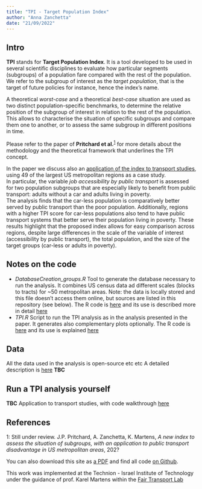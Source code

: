 ```yaml
---
title: "TPI - Target Population Index"
author: "Anna Zanchetta"
date: "21/09/2022"
---
```


## Intro


**TPI** stands for **Target Population Index**. It is a tool developed to be used in several scientific disciplines to evaluate how particular segments (subgroups) of a population fare compared with the rest of the population. We refer to the subgroup of interest as the _target population_, that is the target of future policies for instance, hence the index's name.

A theoretical _worst-case_ and a theoretical _best-case_ situation are used as two distinct population-specific benchmarks, to determine the relative position of the subgroup of interest in relation to the rest of the population. This allows to characterise the situation of specific subgroups and compare them one to another, or to assess the same subgroup in different positions in time.

Please refer to the paper of **Pritchard et al.**<sup>[1](#paper_footnote)</sup> for more details about the methodology and the theoretical framework that underlines the TPI concept.

In the paper we discuss also an [application of the index to transport studies](jobacc.qmd), using 49 of the largest US metropolitan regions as a case study.
<br> In particular, the variable _job accessibility by public transport_ is assessed for two population subgroups that are especially likely to benefit from public transport: adults without a car and adults living in poverty.
<br> The analysis finds that the car-less population is comparatively better served by public transport than the poor population. Additionally, regions with a higher TPI score for car-less populations also tend to have public transport systems that better serve their population living in poverty. These results highlight that the proposed index allows for easy comparison across regions, despite large differences in the scale of the variable of interest (accessibility by public transport), the total population, and the size of the target groups (car-less or adults in poverty).


## Notes on the code
- *DatabaseCreation_groups.R*
Tool to generate the database necessary to run the analysis. It combines US census data ad different scales (blocks to tracts) for ~50 metropolitan areas. Note: the data is locally stored and this file doesn't access them online, but sources are listed in this repository (see below).
The R code is [here](DatabaseCreation_Groups.R) and its use is described more in detail [here](data_prep.qmd)
- *TPI.R*
Script to run the TPI analysis as in the analysis presented in the paper. It generates also complementary plots optionally.
The R code is [here](TPI.R) and its use is explained [here](jobacc.qmd)


## Data
All the data used in the analysis is open-source etc etc
A detailed description is [here](data.qmd)
**TBC**


## Run a TPI analysis yourself
**TBC**
Application to transport studies, with code walkthrough [here](jobacc.qmd)

## References
<a name="paper_footnote">1</a>: Still under review.
J.P. Pritchard, A. Zanchetta, K. Martens, _A new index to assess the situation of subgroups, with an application to public transport disadvantage in US metropolitan areas_, 202?


You can also download this site as [a PDF](https://ciupava.github.io/TPI/TPI.pdf) and find all code [on Github](https://github.com/ciupava/TPI).

This work was implemented at the Technion - Israel Institute of Technology under the guidance of prof. Karel Martens within the [Fair Transport Lab](https://karelm.net.technion.ac.il/) 

